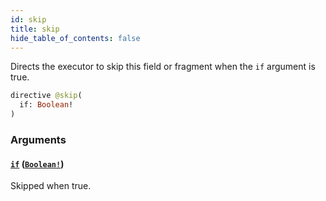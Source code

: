 ```yaml
---
id: skip
title: skip
hide_table_of_contents: false
---
```


Directs the executor to skip this field or fragment when the `if` argument is true.

```graphql
directive @skip(
  if: Boolean!
)
```

### Arguments

#### [`if`](#) ([`Boolean!`](../scalars/boolean))

Skipped when true.
